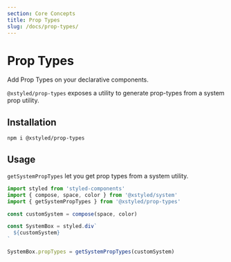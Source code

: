```yaml
---
section: Core Concepts
title: Prop Types
slug: /docs/prop-types/
---
```


# Prop Types

Add Prop Types on your declarative components.

`@xstyled/prop-types` exposes a utility to generate prop-types from a system prop utility.

## Installation

```
npm i @xstyled/prop-types
```

## Usage

`getSystemPropTypes` let you get prop types from a system utility.

```js
import styled from 'styled-components'
import { compose, space, color } from '@xstyled/system'
import { getSystemPropTypes } from '@xstyled/prop-types'

const customSystem = compose(space, color)

const SystemBox = styled.div`
  ${customSystem}
`

SystemBox.propTypes = getSystemPropTypes(customSystem)
```
